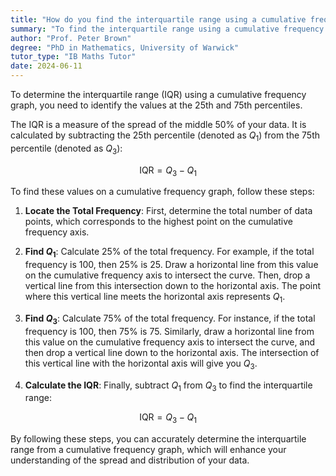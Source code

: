 ```yaml
---
title: "How do you find the interquartile range using a cumulative frequency graph?"
summary: "To find the interquartile range using a cumulative frequency graph, identify the values at the 25th and 75th percentiles."
author: "Prof. Peter Brown"
degree: "PhD in Mathematics, University of Warwick"
tutor_type: "IB Maths Tutor"
date: 2024-06-11
---
```


To determine the interquartile range (IQR) using a cumulative frequency graph, you need to identify the values at the 25th and 75th percentiles.

The IQR is a measure of the spread of the middle 50% of your data. It is calculated by subtracting the 25th percentile (denoted as $Q_1$) from the 75th percentile (denoted as $Q_3$):

$$
\text{IQR} = Q_3 - Q_1
$$

To find these values on a cumulative frequency graph, follow these steps:

1. **Locate the Total Frequency**: First, determine the total number of data points, which corresponds to the highest point on the cumulative frequency axis.

2. **Find $Q_1$**: Calculate 25% of the total frequency. For example, if the total frequency is 100, then 25% is 25. Draw a horizontal line from this value on the cumulative frequency axis to intersect the curve. Then, drop a vertical line from this intersection down to the horizontal axis. The point where this vertical line meets the horizontal axis represents $Q_1$.

3. **Find $Q_3$**: Calculate 75% of the total frequency. For instance, if the total frequency is 100, then 75% is 75. Similarly, draw a horizontal line from this value on the cumulative frequency axis to intersect the curve, and then drop a vertical line down to the horizontal axis. The intersection of this vertical line with the horizontal axis will give you $Q_3$.

4. **Calculate the IQR**: Finally, subtract $Q_1$ from $Q_3$ to find the interquartile range:

$$
\text{IQR} = Q_3 - Q_1
$$

By following these steps, you can accurately determine the interquartile range from a cumulative frequency graph, which will enhance your understanding of the spread and distribution of your data.
    
